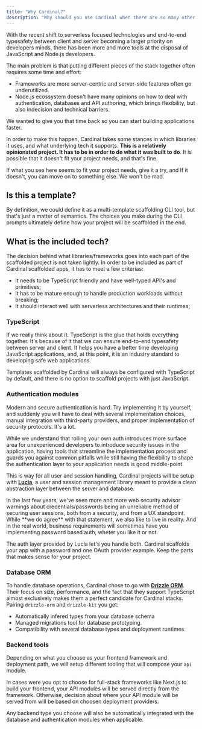 ```yaml
---
title: "Why Cardinal?"
description: "Why should you use Cardinal when there are so many other starter solutions out there."
---
```




With the recent shift to serverless focused technologies and end-to-end typesafety between client and server becoming a larger priority on developers minds, there has been more and more tools at the disposal of JavaScript and Node.js developers.

The main problem is that putting different pieces of the stack together often requires some time and effort:

- Frameworks are more server-centric and server-side features often go underutilized.
- Node.js ecossystem doesn't have many opinions on how to deal with authentication, databases and API authoring, which brings flexibility, but also indecision and technical barriers.

We wanted to give you that time back so you can start building applications faster.

In order to make this happen, Cardinal takes some stances in which libraries it uses, and what underlying tech it supports. **This is a relatively opinionated project. It has to be in order to do what it was built to do**. It is possible that it doesn't fit your project needs, and that's fine.

If what you see here seems to fit your project needs, give it a try, and If it doesn't, you can move on to something else. We won't be mad.

## Is this a template?

By definition, we could define it as a multi-template scaffolding CLI tool, but that's just a matter of semantics. The choices you make during the CLI prompts ultimately define how your project will be scaffolded in the end.

## What is the included tech?

The decision behind what libraries/frameworks goes into each part of the scaffolded project is not taken lightly. In order to be included as part of Cardinal scaffolded apps, it has to meet a few criterias:

- It needs to be TypeScript friendly and have well-typed API's and primitives;
- It has to be mature enough to handle production workloads without breaking;
- It should interact well with serverless architectures and their runtimes;

### TypeScript

If we really think about it. TypeScript is the glue that holds everything together. It's because of it that we can ensure end-to-end typesafety between server and client. It helps you have a better time developing JavaScript applications, and, at this point, it is an industry standard to developing safe web applications.

Templates scaffolded by Cardinal will always be configured with TypeScript by default, and there is no option to scaffold projects with just JavaScript.

### Authentication modules

Modern and secure authentication is hard. Try implementing it by yourself, and suddenly you will have to deal with several implementation choices, manual integration with third-party providers, and proper implementation of security protocols. It's a lot.

While we understand that rolling your own auth introduces more surface area for unexperienced developers to introduce security issues in the application, having tools that streamline the implementation process and guards you against common pitfalls while still having the flexibility to shape the authentication layer to your application needs is good middle-point.

This is way for all user and session handling, Cardinal projects will be setup with **[Lucia](https://lucia-auth.com/)**, a user and session management library meant to provide a clean abstraction layer between the server and database.

<DeepDive client:load title="A note about password/credentials based authentication">
  In the last few years, we've seen more and more web security advisor warnings about credentials/passwords being an unreliable method of securing user sessions, both from a security, and from a UX standpoint. While **we do agree** with that statement, we also like to live in reality. And in the real world, business requirements will sometimes have you implementing password based auth, wheter you like it or not.

The auth layer provided by Lucia let's you handle both. Cardinal scaffolds your app with a password and one OAuth provider example. Keep the parts that makes sense for your project.

</DeepDive>

### Database ORM

To handle database operations, Cardinal chose to go with **[Drizzle ORM](https://orm.drizzle.team/)**. Their focus on size, performance, and the fact that they support TypeScript almost exclusively makes them a perfect candidate for Cardinal stacks. Pairing `drizzle-orm` and `drizzle-kit` you get:

- Automatically infered types from your database schema
- Managed migrations tool for database prototyping.
- Compatibility with several database types and deployment runtimes

### Backend tools

Depending on what you choose as your frontend framework and deployment path, we will setup different tooling that will compose your `api` module.

In cases were you opt to choose for full-stack frameworks like Next.js to build your frontend, your API modules will be served directly from the framework. Otherwise, decision about where your API module will be served from will be based on choosen deployment providers.

Any backend type you choose will also be automatically integrated with the database and authentication modules when applicable.
